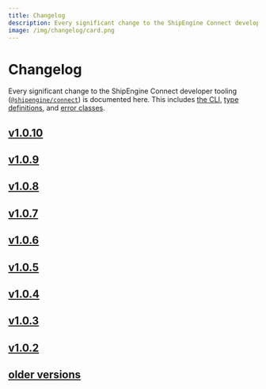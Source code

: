 ```yaml
---
title: Changelog
description: Every significant change to the ShipEngine Connect developer tooling is documented here
image: /img/changelog/card.png
---
```




Changelog
=================

Every significant change to the ShipEngine Connect developer tooling ([`@shipengine/connect`](https://www.npmjs.com/package/@shipengine/connect)) is documented here. This includes [the CLI](../docs/cli.mdx), [type definitions](../docs/typescript.mdx), and [error classes](../docs/error-handling.mdx#error-classes).

<div className={styles.changelog}>

## [v1.0.10](v1.0.10.mdx)

## [v1.0.9](v1.0.9.mdx)

## [v1.0.8](v1.0.8.mdx)

## [v1.0.7](v1.0.7.mdx)

## [v1.0.6](v1.0.6.mdx)

## [v1.0.5](v1.0.5.mdx)

## [v1.0.4](v1.0.4.mdx)

## [v1.0.3](v1.0.3.mdx)

## [v1.0.2](v1.0.2.mdx)

## [older versions](v0.0.34.mdx)

</div>
